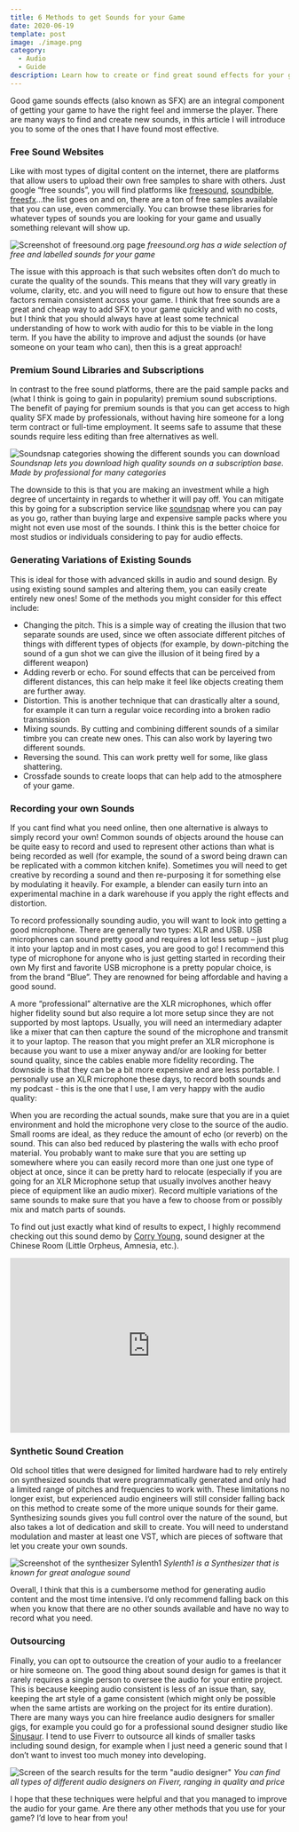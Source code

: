 ```yaml
---
title: 6 Methods to get Sounds for your Game
date: 2020-06-19
template: post
image: ./image.png
category:
  - Audio
  - Guide
description: Learn how to create or find great sound effects for your game.
---
```


Good game sounds effects (also known as SFX) are an integral component of getting your game to have the right feel and immerse the player. There are many ways to find and create new sounds, in this article I will introduce you to some of the ones that I have found most effective.

### Free Sound Websites

Like with most types of digital content on the internet, there are platforms that allow users to upload their own free samples to share with others. Just google “free sounds”, you will find platforms like [freesound](https://freesound.org/browse/tags/sound-effects/), [soundbible](http://soundbible.com/free-sound-effects-1.html), [freesfx](https://freesfx.co.uk/)...the list goes on and on, there are a ton of free samples available that you can use, even commercially. You can browse these libraries for whatever types of sounds you are looking for your game and usually something relevant will show up.

![Screenshot of freesound.org page](./free-sound.png)
*freesound.org has a wide selection of free and labelled sounds for your game*   

The issue with this approach is that such websites often don’t do much to curate the quality of the sounds. This means that they will vary greatly in volume, clarity, etc. and you will need to figure out how to ensure that these factors remain consistent across your game. I think that free sounds are a great and cheap way to add SFX to your game quickly and with no costs, but I think that you should always have at least some technical understanding of how to work with audio for this to be viable in the long term. If you have the ability to improve and adjust the sounds (or have someone on your team who can), then this is a great approach!
  
### Premium Sound Libraries and Subscriptions
  
In contrast to the free sound platforms, there are the paid sample packs and (what I think is going to gain in popularity) premium sound subscriptions. The benefit of paying for premium sounds is that you can get access to high quality SFX made by professionals, without having hire someone for a long term contract or full-time employment. It seems safe to assume that these sounds require less editing than free alternatives as well.

![Soundsnap categories showing the different sounds you can download](./soundsnap.png)
*Soundsnap lets you download high quality sounds on a subscription base. Made by professional for many categories*  

The downside to this is that you are making an investment while a high degree of uncertainty in regards to whether it will pay off. You can mitigate this by going for a subscription service like [soundsnap](https://www.soundsnap.com/?gclid=CjwKCAjwh472BRAGEiwAvHVfGjVsbguCR6nlthy-Nzo6sGr6jh5yiMclj93Fr1Bqw1vz6xmFkoTp3RoCLbEQAvD_BwE) where you can pay as you go, rather than buying large and expensive sample packs where you might not even use most of the sounds. I think this is the better choice for most studios or individuals considering to pay for audio effects.

### Generating Variations of Existing Sounds

This is ideal for those with advanced skills in audio and sound design. By using existing sound samples and altering them, you can easily create entirely new ones! Some of the methods you might consider for this effect include:  
- Changing the pitch. This is a simple way of creating the illusion that two separate sounds are used, since we often associate different pitches of things with different types of objects (for example, by down-pitching the sound of a gun shot we can give the illusion of it being fired by a different weapon)
- Adding reverb or echo. For sound effects that can be perceived from different distances, this can help make it feel like objects creating them are further away.
- Distortion. This is another technique that can drastically alter a sound, for example it can turn a regular voice recording into a broken radio transmission
- Mixing sounds. By cutting and combining different sounds of a similar timbre you can create new ones. This can also work by layering two different sounds.
- Reversing the sound. This can work pretty well for some, like glass shattering.
- Crossfade sounds to create loops that can help add to the atmosphere of your game.

### Recording your own Sounds
  
If you cant find what you need online, then one alternative is always to simply record your own! Common sounds of objects around the house can be quite easy to record and used to represent other actions than what is being recorded as well (for example, the sound of a sword being drawn can be replicated with a common kitchen knife). Sometimes you will need to get creative by recording a sound and then re-purposing it for something else by modulating it heavily. For example, a blender can easily turn into an experimental machine in a dark warehouse if you apply the right effects and distortion.

To record professionally sounding audio, you will want to look into getting a good microphone. There are generally two types: XLR and USB. USB microphones can sound pretty good and requires a lot less setup – just plug it into your laptop and in most cases, you are good to go! I recommend this type of microphone for anyone who is just getting started in recording their own My first and favorite USB microphone is a pretty popular choice, is from the brand “Blue”. They are renowned for being affordable and having a good sound.

<SnowMicrophone />

A more “professional” alternative are the XLR microphones, which offer higher fidelity sound but also require a lot more setup since they are not supported by most laptops. Usually, you will need an intermediary adapter like a mixer that can then capture the sound of the microphone and transmit it to your laptop. The reason that you might prefer an XLR microphone is because you want to use a mixer anyway and/or are looking for better sound quality, since the cables enable more fidelity recording. The downside is that they can be a bit more expensive and are less portable. I personally use an XLR microphone these days, to record both sounds and my podcast - this is the one that I use, I am very happy with the audio quality:

<RodeM3Microphone />

When you are recording the actual sounds, make sure that you are in a quiet environment and hold the microphone very close to the source of the audio. Small rooms are ideal, as they reduce the amount of echo (or reverb) on the sound. This can also bed reduced by plastering the walls with echo proof material. You probably want to make sure that you are setting up somewhere where you can easily record more than one just one type of object at once, since it can be pretty hard to relocate (especially if you are going for an XLR Microphone setup that usually involves another heavy piece of equipment like an audio mixer). Record multiple variations of the same sounds to make sure that you have a few to choose from or possibly mix and match parts of sounds.

To find out just exactly what kind of results to expect, I highly recommend checking out this sound demo by [Corry Young](https://www.linkedin.com/in/corry-young-55297b171/), sound designer at the Chinese Room (Little Orpheus, Amnesia, etc.).

<div class="video-container-wrapper">
<div class="video-container">
<iframe width="100%" height="315" style="margin: 0 auto" src="https://www.youtube.com/embed/8yGsrmr4VXI" frameborder="0" allow="accelerometer; autoplay; encrypted-media; gyroscope; picture-in-picture" allowfullscreen></iframe>
</div>
</div>

### Synthetic Sound Creation

Old school titles that were designed for limited hardware had to rely entirely on synthesized sounds that were programmatically generated and only had a limited range of pitches and frequencies to work with. These limitations no longer exist, but experienced audio engineers will still consider falling back on this method to create some of the more unique sounds for their game. Synthesizing sounds gives you full control over the nature of the sound, but also takes a lot of dedication and skill to create. You will need to understand modulation and master at least one VST, which are pieces of software that let you create your own sounds.  
  
![Screenshot of the synthesizer Sylenth1](./synthesizer.png)
*Sylenth1 is a Synthesizer that is known for great analogue sound*
  
Overall, I think that this is a cumbersome method for generating audio content and the most time intensive. I’d only recommend falling back on this when you know that there are no other sounds available and have no way to record what you need.
  
### Outsourcing
  
Finally, you can opt to outsource the creation of your audio to a freelancer or hire someone on. The good thing about sound design for games is that it rarely requires a single person to oversee the audio for your entire project. This is because keeping audio consistent is less of an issue than, say, keeping the art style of a game consistent (which might only be possible when the same artists are working on the project for its entire duration). There are many ways you can hire freelance audio designers for smaller gigs, for example you could go for a professional sound designer studio like [Sinusaur](https://www.sinusaur.com/). I tend to use Fiverr to outsource all kinds of smaller tasks including sound design, for example when I just need a generic sound that I don’t want to invest too much money into developing.

![Screen of the search results for the term "audio designer"](./fiverr-audio-design.png)
*You can find all types of different audio designers on Fiverr, ranging in quality and price*

I hope that these techniques were helpful and that you managed to improve the audio for your game. Are there any other methods that you use for your game? I’d love to hear from you!